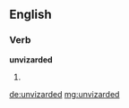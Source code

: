 ==English==

===Verb===
'''unvizarded'''

# {{en-past of|unvizard}}

[[de:unvizarded]]
[[mg:unvizarded]]